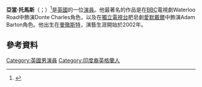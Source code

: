 {{Infobox person
| name                    = Adam Thomas 
| image                   = Adam Thomas at Ullswater Community College.jpg
| imagesize               = 
| caption                 =
| birth_name              = Adam Gordon Thomas
| birth_date              = {{Birth date and age|1988|8|11|df=yes}}
| birth_place             = [[英格蘭|英格蘭]][[曼徹斯特|曼徹斯特]]
<!--| education               = [[The_Kingsway_School|The Kingsway School]]-->
| occupation              = 演員
| television              = Waterloo Road（2006–09）<br>[[愛默戴爾|愛默戴爾]]（2009–現在）
| years_active            = 2002–現在
| website                 = 
| relatives               = [[瑞安·托馬斯|瑞安·托馬斯]]（兄）<br>Scott Thomas（弟）<br>Dougie James（父）
| children                = 1
}}
'''亞當·托馬斯'''（{{lang-en|'''Adam Gordon Thomas'''}}；{{bd|1988年|8月11日}}）<ref>{{Cite web |url=http://www.waterlooroad.co.uk/library/int_wr1/wr1_at.html |title=存档副本 |accessdate=2016-12-07 |archive-date=2008-10-21 |archive-url=https://web.archive.org/web/20081021004847/http://www.waterlooroad.co.uk/library/int_wr1/wr1_at.html |dead-url=no }}</ref>是[[英國|英國]]的一位[[演員|演員]]。他最著名的作品是在[[BBC|BBC]]電視劇Waterloo Road中飾演Donte Charles角色，以及在[[獨立電視台|獨立電視台]]肥皂劇[[愛默戴爾|愛默戴爾]]中飾演Adam Barton角色。他出生在[[曼徹斯特|曼徹斯特]]，演藝生涯開始於2002年。

==參考資料==
{{Reflist|30em}}
{{Commons category|Adam Thomas}}

{{DEFAULTSORT: Thomas, Adam}}
[[Category:英國男演員|Category:英國男演員]]
[[Category:印度裔英格蘭人|Category:印度裔英格蘭人]]